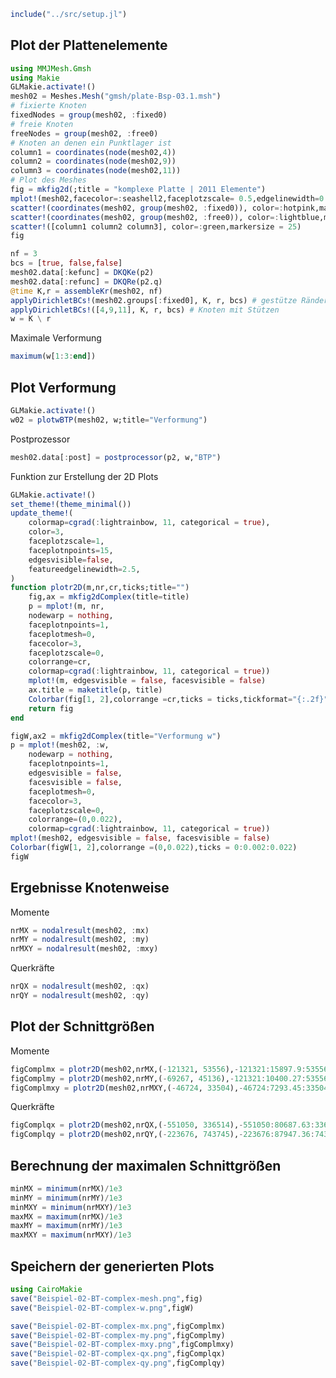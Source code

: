```julia
include("../src/setup.jl")
```

## Plot der Plattenelemente

```julia
using MMJMesh.Gmsh
using Makie
GLMakie.activate!()
mesh02 = Meshes.Mesh("gmsh/plate-Bsp-03.1.msh")
# fixierte Knoten
fixedNodes = group(mesh02, :fixed0)
# freie Knoten
freeNodes = group(mesh02, :free0)
# Knoten an denen ein Punktlager ist 
column1 = coordinates(node(mesh02,4))
column2 = coordinates(node(mesh02,9))
column3 = coordinates(node(mesh02,11))
# Plot des Meshes
fig = mkfig2d(;title = "komplexe Platte | 2011 Elemente")
mplot!(mesh02,facecolor=:seashell2,faceplotzscale= 0.5,edgelinewidth=0.4,nodesvisible=true,edgesvisible=true,nodesize=5)
scatter!(coordinates(mesh02, group(mesh02, :fixed0)), color=:hotpink,markersize = 15)
scatter!(coordinates(mesh02, group(mesh02, :free0)), color=:lightblue,markersize = 15)
scatter!([column1 column2 column3], color=:green,markersize = 25)
fig
```


```julia
nf = 3
bcs = [true, false,false]
mesh02.data[:kefunc] = DKQKe(p2)
mesh02.data[:refunc] = DKQRe(p2.q)
@time K,r = assembleKr(mesh02, nf)
applyDirichletBCs!(mesh02.groups[:fixed0], K, r, bcs) # gestütze Ränder
applyDirichletBCs!([4,9,11], K, r, bcs) # Knoten mit Stützen 
w = K \ r
```

Maximale Verformung

```julia
maximum(w[1:3:end])
```

## Plot Verformung

```julia
GLMakie.activate!()
w02 = plotwBTP(mesh02, w;title="Verformung")
```

Postprozessor

```julia
mesh02.data[:post] = postprocessor(p2, w,"BTP")  
```

Funktion zur Erstellung der 2D Plots

```julia
GLMakie.activate!()
set_theme!(theme_minimal())
update_theme!(
    colormap=cgrad(:lightrainbow, 11, categorical = true),
    color=3,
    faceplotzscale=1,
    faceplotnpoints=15,
    edgesvisible=false,
    featureedgelinewidth=2.5,
) 
function plotr2D(m,nr,cr,ticks;title="")
    fig,ax = mkfig2dComplex(title=title)
    p = mplot!(m, nr, 
    nodewarp = nothing,
    faceplotnpoints=1,
    faceplotmesh=0,
    facecolor=3,
    faceplotzscale=0,
    colorrange=cr,
    colormap=cgrad(:lightrainbow, 11, categorical = true))
    mplot!(m, edgesvisible = false, facesvisible = false)
    ax.title = maketitle(p, title)
    Colorbar(fig[1, 2],colorrange =cr,ticks = ticks,tickformat="{:.2f}")
    return fig
end
```


```julia
figW,ax2 = mkfig2dComplex(title="Verformung w")
p = mplot!(mesh02, :w, 
    nodewarp = nothing,
    faceplotnpoints=1,
    edgesvisible = false,
    facesvisible = false,
    faceplotmesh=0,
    facecolor=3,
    faceplotzscale=0,
    colorrange=(0,0.022),
    colormap=cgrad(:lightrainbow, 11, categorical = true))
mplot!(mesh02, edgesvisible = false, facesvisible = false)
Colorbar(figW[1, 2],colorrange =(0,0.022),ticks = 0:0.002:0.022)
figW
```


## Ergebnisse Knotenweise 

Momente

```julia
nrMX = nodalresult(mesh02, :mx)
nrMY = nodalresult(mesh02, :my)
nrMXY = nodalresult(mesh02, :mxy)
```

Querkräfte 

```julia
nrQX = nodalresult(mesh02, :qx)
nrQY = nodalresult(mesh02, :qy)
```

## Plot der Schnittgrößen

Momente 

```julia
figComplmx = plotr2D(mesh02,nrMX,(-121321, 53556),-121321:15897.9:53556,title = "Biegemoment mx")
figComplmy = plotr2D(mesh02,nrMY,(-69267, 45136),-121321:10400.27:53556,title = "Biegemoment my")
figComplmxy = plotr2D(mesh02,nrMXY,(-46724, 33504),-46724:7293.45:33504,title = "Biegemoment mxy")
```

Querkräfte 

```julia
figComplqx = plotr2D(mesh02,nrQX,(-551050, 336514),-551050:80687.63:336514,title = "Querkraft qx")
figComplqy = plotr2D(mesh02,nrQY,(-223676, 743745),-223676:87947.36:743745,title = "Querkraft qy")
```

## Berechnung der maximalen Schnittgrößen

```julia
minMX = minimum(nrMX)/1e3
minMY = minimum(nrMY)/1e3
minMXY = minimum(nrMXY)/1e3
maxMX = maximum(nrMX)/1e3
maxMY = maximum(nrMY)/1e3
maxMXY = maximum(nrMXY)/1e3
```

## Speichern der generierten Plots

```julia
using CairoMakie
save("Beispiel-02-BT-complex-mesh.png",fig)
save("Beispiel-02-BT-complex-w.png",figW)

save("Beispiel-02-BT-complex-mx.png",figComplmx)
save("Beispiel-02-BT-complex-my.png",figComplmy)
save("Beispiel-02-BT-complex-mxy.png",figComplmxy)
save("Beispiel-02-BT-complex-qx.png",figComplqx)
save("Beispiel-02-BT-complex-qy.png",figComplqy)

```
